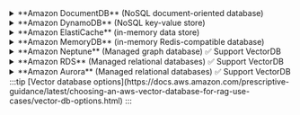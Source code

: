 <details>
    <summary> **Amazon DocumentDB** (NoSQL document-oriented database) </summary>
  
    **Type:** NoSQL (document-oriented), MongoDB-compatible.

    **Use Cases:** Content management, catalogs, user profiles, flexible JSON data storage.

    **AI Context:** Useful for storing semi-structured data (JSON) used by AI applications.

    **Vector DB Suitability:** ❌ **Not ideal** 

    [Learn more](https://aws.amazon.com/documentdb/)
</details>
<details>
    <summary> **Amazon DynamoDB** (NoSQL key-value store) </summary>
  
    **Type:** Serverless NoSQL (key-value store), providing high availability and low latency.

    **Use Cases:** High-traffic apps, session management, metadata storage.

    **AI Context:** Suitable for real-time AI workloads like metadata management or recommendation engines.

    **Vector DB Suitability:** ❌ **Not ideal** 
  
    [Learn more](https://aws.amazon.com/dynamodb/)
</details>
<details>
    <summary> **Amazon ElastiCache** (in-memory data store) </summary>
  
    **Type:** Managed in-memory data store (Redis/Memcached).

    **Use Cases:** Real-time caching, session storage, leaderboards, real-time analytics.
    
    **AI Context:** Ideal for caching model inference outputs and providing rapid data retrieval.
    
    **Vector DB Suitability:** ❌ **Not ideal**

    [Learn more](https://aws.amazon.com/elasticache/)
</details>
<details>
    <summary> **Amazon MemoryDB** (in-memory Redis-compatible database) </summary>
  
    **Type:** Durable, in-memory Redis-compatible database.
    
    **Use Cases:** Real-time transactional workloads requiring high performance and durability.
    
    **AI Context:** Excellent for real-time AI applications with stringent speed and durability requirements.
    
    **Vector DB Suitability:** ❌ **Not ideal**

    [Learn more](https://aws.amazon.com/memorydb/)
</details>
<details>
    <summary> **Amazon Neptune** (Managed graph database) ✅ Support VectorDB</summary>
  
    **Type:** Managed graph database (supports Gremlin, SPARQL).
    
    **Use Cases:** Fraud detection, recommendation systems, knowledge graphs, relationship analysis.
    
    **AI Context:** Powerful for AI scenarios involving connected data, semantic searches, and graph analytics.
    
    **Vector DB Suitability:** ✅ **Possible** (Graph-based vector search).

    [Learn more](https://aws.amazon.com/neptune/)
</details>
<details>
    <summary> **Amazon RDS** (Managed relational databases) ✅ Support VectorDB</summary>
    
    **Type:** Managed relational databases (MySQL, PostgreSQL, Oracle, SQL Server).
    
    **Use Cases:** Traditional applications, structured transactional systems (ERP, CRM), structured data analytics.
    
    **AI Context:** Ideal for structured, relational data usage in AI contexts.
    
    **Vector DB Suitability:** ✅ **Possible** (via PostgreSQL with `pgvector` extension, moderate-scale recommended).

    [Learn more](https://aws.amazon.com/rds/)
</details>
<details>
    <summary> **Amazon Aurora** (Managed relational databases) ✅ Support VectorDB</summary>
    
    **Type:** High-performance managed relational database compatible with MySQL and PostgreSQL.
    
    **Use Cases:** Enterprise-grade applications, highly scalable transactional workloads, analytics.
    
    **AI Context:** Good choice for structured relational data requiring high throughput, performance, and reliability in AI workloads.
    
    **Vector DB Suitability:** ✅ **Possible** (using PostgreSQL-compatible Aurora with the `pgvector` extension), suitable for moderate vector-search scenarios but not optimized for extensive vector workloads.

    [Learn more](https://aws.amazon.com/rds/aurora/)
</details>
:::tip 
[Vector database options](https://docs.aws.amazon.com/prescriptive-guidance/latest/choosing-an-aws-vector-database-for-rag-use-cases/vector-db-options.html)
:::